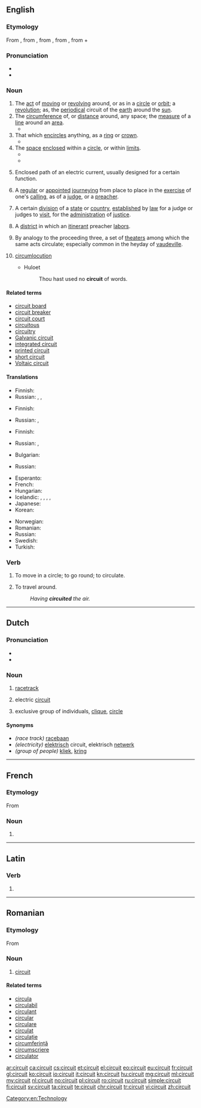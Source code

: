 ==English==

===Etymology===
From {{etyl|enm|en}} {{term|circuit|lang=enm}}, from {{etyl|fro|en}} {{term|circuit|lang=fro}}, from {{etyl|la|en}} {{term|circuitus||a going round|lang=la}}, from {{term|circuire||go round}}, from {{term|circum||around}} + {{term|ire}}

===Pronunciation===
* {{audio|en-us-circuit.ogg|Audio (US)}}
* {{rhymes|ɜː(r)kɪt}}

===Noun===
{{en-noun}}

# The [[act]] of [[moving]] or [[revolving]] around, or as in a [[circle]] or [[orbit]]; a [[revolution]]; as, the [[periodical]] circuit of the [[earth]] around the [[sun]].
# The [[circumference]] of, or [[distance]] around, any space; the [[measure]] of a [[line]] around an [[area]].
#* {{quote-book|passage=So the '''circuit''' or compass of Ireland is 1,800 miles, which is 200 less than Caesar doth reckon or account.|author=[[w:John Stow|John Stow]]}}
# That which [[encircle]]s anything, as a [[ring]] or [[crown]].
#* {{quote-book|year=1590|passage=And this fell tempest shall not cease to rage Until the golden '''circuit''' on my head, Like to the glorious sun's transparent beams, Do calm the fury of this mad-bred flaw.|author=William Shakespeare|title=Henry VI|section=Part II, Act III, Scene I, line 351}}
# The [[space]] [[enclose]]d within a [[circle]], or within [[limit]]s.
#* {{quote-book|year=1592|passage="Fondling," she saith, "since I have hemm'd thee here Within the '''circuit''' of this ivory pale, I'll be a park, and thou shalt be my deer: Feed where thou wilt, on mountain, or in dale; Graze on my lips; and if those hills be dry, Stray lower, where the pleasant fountains lie.|author=William Shakespeare|title=Venus and Adonis|section=Stanza 39, line 229}}
#* {{quote-book|passage=A '''circuit''' wide enclosed with goodliest trees.|author=John Milton|title=Paradise Lost|year=1667}}
# {{context|electricity|lang=en}} Enclosed path of an electric current, usually designed for a certain function.
# A [[regular]] or [[appoint]]ed [[journey]]ing from place to place in the [[exercise]] of one's [[calling]], as of a [[judge]], or a [[preacher]].
# {{context|legal|lang=en}} A certain [[division]] of a [[state]] or [[country]], [[establish]]ed by [[law]] for a judge or judges to [[visit]], for the [[administration]] of [[justice]].
# {{context|Methodist Church|lang=en}} A [[district]] in which an [[itinerant]] preacher [[labor]]s.
# By analogy to the proceeding three, a set of [[theater]]s among which the same acts circulate; especially common in the heyday of [[vaudeville]].
# {{context|obsolete|lang=en}} [[circumlocution]]
#* Huloet
#*: Thou hast used no '''circuit''' of words.

====Related terms====
* [[circuit board]]
* [[circuit breaker]]
* [[circuit court]]
* [[circuitous]]
* [[circuitry]]
* [[Galvanic circuit]]
* [[integrated circuit]]
* [[printed circuit]]
* [[short circuit]]
* [[Voltaic circuit]]

====Translations====
{{trans-top|the act of moving or revolving around}}
* Finnish: {{t|fi|kierto}}
* Russian: {{t+|ru|кругооборот|m|tr=krugooborót|sc=Cyrl}}, {{t+|ru|цикл|m|tr=cikl|sc=Cyrl}}, {{t+|ru|вращение|n|tr=vraščénije|sc=Cyrl}} {{qualifier|revolution}}
{{trans-mid}}
{{trans-bottom}}

{{trans-top|the circumference of, or distance around, any space}}
* Finnish: {{t+|fi|ympärysmitta}}
{{trans-mid}}
* Russian: {{t+|ru|окружность|f|tr=okrúžnostʹ|sc=Cyrl}}, {{t+|ru|периметр|m|tr=perímetr|sc=Cyrl}}
{{trans-bottom}}

{{trans-top|a regular or appointed journeying}}
* Finnish: {{t|fi|kierto}}
{{trans-mid}}
* Russian: {{t+|ru|объезд|m|tr=obʺjézd|sc=Cyrl}}, {{t+|ru|обход|m|tr=obxód|sc=Cyrl}} {{qualifier|on foot}}
{{trans-bottom}}

{{trans-top|The [[space]] [[enclose]]d within a [[circle]]}}
* Bulgarian: {{t+|bg|кръг}}
{{trans-mid}}
* Russian: {{t+|ru|круг|m|tr=krug|sc=Cyrl}}
{{trans-bottom}}

{{trans-top|electric current path}}
* Esperanto: {{t|eo|cirkvito}}
* French: {{t+|fr|circuit}}
* Hungarian: {{t+|hu|áramkör}}
* Icelandic: {{t|is|rafrás|f}}, {{t|is|straumrás|f}}, {{t|is|rafstraumsrás|f}}, {{t|is|lína|f}}, {{t+|is|rás|f}}
* Japanese: {{t|ja|回路|tr=kairo}}
* Korean: {{t|ko|회로|tr=hoero|sc=Hang}}
{{trans-mid}}
* Norwegian: {{t|no|kretsløp|n}}
* Romanian: {{t+|ro|circuit}}
* Russian: {{t+|ru|цепь|f|tr=cepʹ|sc=Cyrl}}
* Swedish: {{t+|sv|krets|n}}
* Turkish: {{t+|tr|devre}}
{{trans-bottom}}

===Verb===
{{en-verb}}

# {{context|intransitive|obsolete|lang=en}} To move in a circle; to go round; to circulate.
#: {{rfquotek|J. Philips}}
# {{context|obsolete|lang=en}} To travel around.
#: ''Having '''circuited''' the air.''

[[Category:en:Technology]]

----

==Dutch==

===Pronunciation===
* {{IPA|/sɪrˈkʋi/|lang=nl}}
* {{audio|Nl-circuit.ogg|Audio}}

===Noun===
{{nl-noun|n|circuits|circuitje}}

# {{context|sports|lang=nl}} [[racetrack]]
# {{context|physics|lang=nl}} electric [[#English|circuit]]
# {{context|figuratively|lang=nl}} exclusive group of individuals, [[clique]], [[circle]]

====Synonyms====
* ''(race track)'' [[racebaan]]
* ''(electricity)'' [[elektrisch]] circuit, elektrisch [[netwerk]]
* ''(group of people)'' [[kliek]], [[kring]]

----

==French==

===Etymology===
From {{etyl|la|fr}}

===Noun===
{{fr-noun|m}}

# {{l|en|circuit}}{{attention|fr|please expand}}

----

==Latin==

===Verb===
{{la-verb-form|circuit}}

# {{conjugation of|circueō||3|s|pres|act|ind|lang=la}}

----

==Romanian==

===Etymology===
From {{etyl|la|ro}} {{term|circuitus|lang=la}}

===Noun===
{{ro-noun|n}}

# [[English|circuit]]

====Related terms====
* [[circula]]
* [[circulabil]]
* [[circulant]]
* [[circular]]
* [[circulare]]
* [[circulat]]
* [[circulație]]
* [[circumferință]]
* [[circumscriere]]
* [[circulator]]

[[ar:circuit]]
[[ca:circuit]]
[[cs:circuit]]
[[et:circuit]]
[[el:circuit]]
[[eo:circuit]]
[[eu:circuit]]
[[fr:circuit]]
[[gl:circuit]]
[[ko:circuit]]
[[io:circuit]]
[[it:circuit]]
[[kn:circuit]]
[[hu:circuit]]
[[mg:circuit]]
[[ml:circuit]]
[[my:circuit]]
[[nl:circuit]]
[[no:circuit]]
[[pl:circuit]]
[[ro:circuit]]
[[ru:circuit]]
[[simple:circuit]]
[[fi:circuit]]
[[sv:circuit]]
[[ta:circuit]]
[[te:circuit]]
[[chr:circuit]]
[[tr:circuit]]
[[vi:circuit]]
[[zh:circuit]]